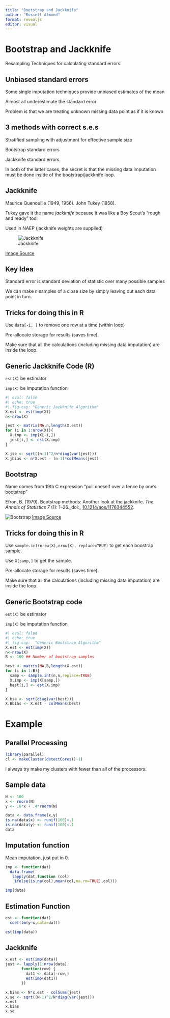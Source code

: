 ```yaml
---
title: "Bootstrap and Jackknife"
author: "Russell Almond"
format: revealjs
editor: visual
---
```


# Bootstrap and Jackknife

Resampling Techniques for calculating standard errors.

## Unbiased standard errors

Some single imputation techniques provide unbiased estimates of the mean

Almost all underestimate the standard error

Problem is that we are treating unknown missing data point as if it is known

## 3 methods with correct s.e.s

Stratified sampling with adjustment for effective sample size

Bootstrap standard errors

Jackknife standard errors

In both of the latter cases, the secret is that the missing data imputation must be done inside of the bootstrap/jackknife loop.

## Jackknife

Maurice Quenouille (1949, 1956). John Tukey (1958).

Tukey gave it the name *jackknife* because it was like a Boy Scout's "rough and ready" tool

Used in NAEP (jackknife weights are supplied)

![Jackknife](https://images.wisegeek.com/slideshow-mobile-small/fold-in-pocket-knife.jpg)

[Image Source](http://www.wisegeek.com/what-is-a-jackknife.htm)

## Key Idea

Standard error is standard deviation of statistic over many possible samples

We can make $n$ samples of a close size by simply leaving out each data point in turn.

## Tricks for doing this in R

Use `data[-i, ]` to remove one row at a time (within loop)

Pre-allocate storage for results (saves time).

Make sure that all the calculations (including missing data imputation) are inside the loop.

## Generic Jackknife Code (R)

`est(X)` be estimator

`imp(X)` be imputation function

```r
#| eval: false
#| echo: true
#| fig-cap: "Generic Jackknife Algorithm"
X.est <- est(imp(X))
n<-nrow(X)

jest <- matrix(NA,n,length(X.est))
for (i in 1:nrow(X)){
  X.imp <- imp(X[-i,])
  jest[i,] <- est(X.imp)
}

X.jse <- sqrt((n-1)^2/n*diag(var(jest)))
X.jbias <- n*X.est - (n-1)*colMeans(jest)
```

## Bootstrap

Name comes from 19th C expression "pull oneself over a fence by one's bootstrap"

Efron, B. (1979). Bootstrap methods: Another look at the jackknife. *The Annals of Statistics* *7* (1): 1--26.\_doi:\_ [10.1214/aos/1176344552](https://dx.doi.org/10.1214/aos/1176344552).

![Bootstrap](img/bootstrap.jpg) [Image Source](http://www.lemen.com/imageBootstrap1.html)

## Tricks for doing this in R

Use `sample.int(nrow(X),nrow(X), replace=TRUE)` to get each boostrap sample.

Use `X[samp,]` to get the sample.

Pre-allocate storage for results (saves time).

Make sure that all the calculations (including missing data imputation) are inside the loop.

## Generic Bootstrap code

`est(X)` be estimator

`imp(X)` be imputation function

```r
#| eval: false
#| echo: true
#| fig-cap:  "Generic Bootstrap Algorithm"
X.est <- est(imp(X))
n<-nrow(X)
B <- 100 ## Number of bootstrap samples

best <- matrix(NA,B,length(X.est))
for (i in 1:B){
  samp <- sample.int(n,n,replace=TRUE)
  X.imp <- imp(X[samp,])
  best[i,] <- est(X.imp)
}

X.bse <- sqrt(diag(var(best)))
X.Bbias <- X.est - colMeans(best)
```

# Example

## Parallel Processing

```r
library(parallel)
cl <- makeCluster(detectCores()-1)
```

I always try make my clusters with fewer than all of the processors.

## Sample data
```r
N <- 100
x <- rnorm(N)
y <- .6*x + .4*rnorm(N)

data <- data.frame(x,y)
is.na(data$x) <- runif(100)<.1
is.na(data$y) <- runif(100)<.1
data
```

## Imputation function

Mean imputation, just put in 0.
```r
imp <- function(dat)
  data.frame(
   lapply(dat,function (col) 
    ifelse(is.na(col),mean(col,na.rm=TRUE),col)))

imp(data)
```
## Estimation Function

```r
est <- function(dat)
  coef(lm(y~x,data=dat))

est(imp(data))
```

## Jackknife

```r
x.est <- est(imp(data))
jest <- lapply(1:nrow(data),
       function(row) {
         dat1 <- data[-row,]
         est(imp(dat1))
       })

```


```r
x.bias <- N*x.est - colSums(jest)
x.se <- sqrt((N-1)^2/N*diag(var(jest)))
x.est
x.bias
x.se
```